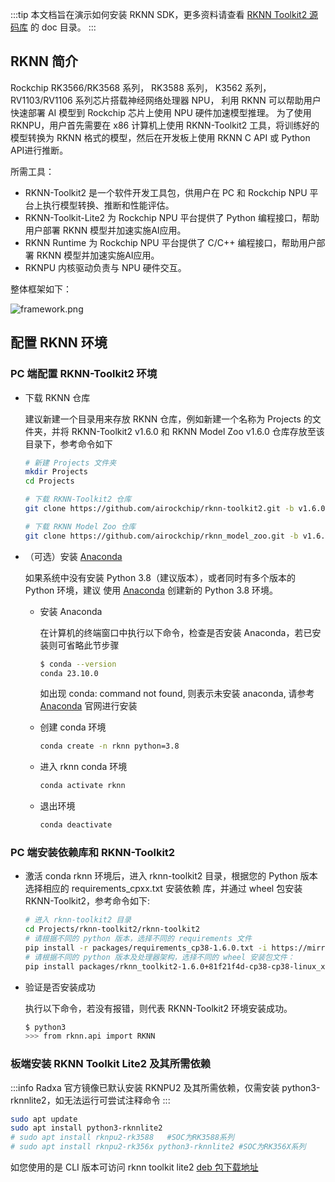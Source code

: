 :::tip
本文档旨在演示如何安装 RKNN SDK，更多资料请查看 [RKNN Toolkit2 源码库](https://github.com/rockchip-linux/rknn-toolkit2) 的 doc 目录。
:::

## RKNN 简介

Rockchip RK3566/RK3568 系列， RK3588 系列， K3562 系列， RV1103/RV1106 系列芯片搭载神经网络处理器 NPU，
利用 RKNN 可以帮助用户快速部署 AI 模型到 Rockchip 芯片上使用 NPU 硬件加速模型推理。
为了使用 RKNPU，用户首先需要在 x86 计算机上使用 RKNN-Toolkit2 工具，将训练好的模型转换为 RKNN 格式的模型，然后在开发板上使用 RKNN C API 或 Python API进行推断。

所需工具：

- RKNN-Toolkit2 是一个软件开发工具包，供用户在 PC 和 Rockchip NPU 平台上执行模型转换、推断和性能评估。
- RKNN-Toolkit-Lite2 为 Rockchip NPU 平台提供了 Python 编程接口，帮助用户部署 RKNN 模型并加速实施AI应用。
- RKNN Runtime 为 Rockchip NPU 平台提供了 C/C++ 编程接口，帮助用户部署 RKNN 模型并加速实施AI应用。
- RKNPU 内核驱动负责与 NPU 硬件交互。

整体框架如下：

![framework.png](/img/general-tutorial/rknn/framework.webp)

## 配置 RKNN 环境

### PC 端配置 RKNN-Toolkit2 环境

- 下载 RKNN 仓库

  建议新建一个目录用来存放 RKNN 仓库，例如新建一个名称为 Projects 的文件夹，并将
  RKNN-Toolkit2 v1.6.0 和 RKNN Model Zoo v1.6.0 仓库存放至该目录下，参考命令如下

  ```bash
  # 新建 Projects 文件夹
  mkdir Projects
  cd Projects

  # 下载 RKNN-Toolkit2 仓库
  git clone https://github.com/airockchip/rknn-toolkit2.git -b v1.6.0

  # 下载 RKNN Model Zoo 仓库
  git clone https://github.com/airockchip/rknn_model_zoo.git -b v1.6.0
  ```

- （可选）安装 [Anaconda](https://www.anaconda.com/)

  如果系统中没有安装 Python 3.8（建议版本），或者同时有多个版本的 Python 环境，建议
  使用 [Anaconda](https://www.anaconda.com/) 创建新的 Python 3.8 环境。

  - 安装 Anaconda

    在计算机的终端窗口中执行以下命令，检查是否安装 Anaconda，若已安装则可省略此节步骤

    ```bash
    $ conda --version
    conda 23.10.0
    ```

    如出现 conda: command not found, 则表示未安装 anaconda, 请参考 [Anaconda](https://www.anaconda.com/) 官网进行安装

  - 创建 conda 环境
    ```bash
    conda create -n rknn python=3.8
    ```
  - 进入 rknn conda 环境

    ```bash
    conda activate rknn
    ```

  - 退出环境
    ```bash
    conda deactivate
    ```

### PC 端安装依赖库和 RKNN-Toolkit2

- 激活 conda rknn 环境后，进入 rknn-toolkit2 目录，根据您的 Python 版本选择相应的 requirements_cpxx.txt 安装依赖
  库，并通过 wheel 包安装 RKNN-Toolkit2，参考命令如下:

  ```bash
  # 进入 rknn-toolkit2 目录
  cd Projects/rknn-toolkit2/rknn-toolkit2
  # 请根据不同的 python 版本，选择不同的 requirements 文件
  pip install -r packages/requirements_cp38-1.6.0.txt -i https://mirror.baidu.com/pypi/simple
  # 请根据不同的 python 版本及处理器架构，选择不同的 wheel 安装包文件：
  pip install packages/rknn_toolkit2-1.6.0+81f21f4d-cp38-cp38-linux_x86_64.whl
  ```

- 验证是否安装成功

  执行以下命令，若没有报错，则代表 RKNN-Toolkit2 环境安装成功。

  ```bash
  $ python3
  >>> from rknn.api import RKNN
  ```

### 板端安装 RKNN Toolkit Lite2 及其所需依赖

:::info
Radxa 官方镜像已默认安装 RKNPU2 及其所需依赖，仅需安装 python3-rknnlite2，如无法运行可尝试注释命令
:::

```bash
sudo apt update
sudo apt install python3-rknnlite2
# sudo apt install rknpu2-rk3588   #SOC为RK3588系列
# sudo apt install rknpu2-rk356x python3-rknnlite2 #SOC为RK356X系列
```

如您使用的是 CLI 版本可访问 rknn toolkit lite2 [deb 包下载地址](https://github.com/radxa-pkg/rknn2/releases)
